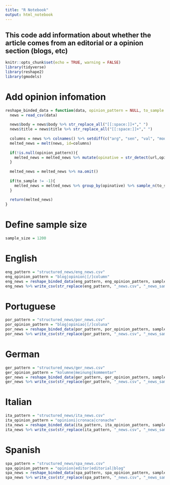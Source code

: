 ```yaml
---
title: "R Notebook"
output: html_notebook
---
```

## This code add information about whether the article comes from an editorial or a opinion section (blogs, etc)
```r
knitr::opts_chunk$set(echo = TRUE, warning = FALSE)
library(tidyverse)
library(reshape2)
library(gmodels)
```

# Add opinion infomation
```r
reshape_binded_data = function(data, opinion_pattern = NULL, to_sample = -1){
  news = read_csv(data)
  
  news$body = news$body %>% str_replace_all("[[:space:]]+"," ")
  news$title = news$title %>% str_replace_all("[[:space:]]+"," ")
  
  columns = news %>% colnames() %>% setdiff(c("arg", "sen", "val", "mod", "pre"))
  melted_news = melt(news, id=columns)
  
  if(!is.null(opinion_pattern)){
    melted_news = melted_news %>% mutate(opinative = str_detect(url,opinion_pattern))
  }
  
  melted_news = melted_news %>% na.omit()
  
  if(to_sample != -1){
    melted_news = melted_news %>% group_by(opinative) %>% sample_n(to_sample)
  }
  
  return(melted_news)
}
```

# Define sample size
```r
sample_size = 1200
```

# English
```r
eng_pattern = "structured_news/eng_news.csv"
eng_opinion_pattern = "blog|opinion|[/]column"
eng_news = reshape_binded_data(eng_pattern, eng_opinion_pattern, sample_size)
eng_news %>% write_csv(str_replace(eng_pattern, "_news.csv", "_news_sample.csv"))
```

# Portuguese
```r
por_pattern = "structured_news/por_news.csv"
por_opinion_pattern = "blog|opiniao|[/]coluna"
por_news = reshape_binded_data(por_pattern, por_opinion_pattern, sample_size)
por_news %>% write_csv(str_replace(por_pattern, "_news.csv", "_news_sample.csv"))
```

# German
```r
ger_pattern = "structured_news/ger_news.csv"
ger_opinion_pattern = "kolumne|meinung|kommentar"
ger_news = reshape_binded_data(ger_pattern, ger_opinion_pattern, sample_size)
ger_news %>% write_csv(str_replace(ger_pattern, "_news.csv", "_news_sample.csv"))
```

# Italian
```r
ita_pattern = "structured_news/ita_news.csv"
ita_opinion_pattern = "opinioni|cronaca|cronache"
ita_news = reshape_binded_data(ita_pattern, ita_opinion_pattern, sample_size)
ita_news %>% write_csv(str_replace(ita_pattern, "_news.csv", "_news_sample.csv"))
```

# Spanish
```r
spa_pattern = "structured_news/spa_news.csv"
spa_opinion_pattern = "opinion|editor|editorial|blog"
spa_news = reshape_binded_data(spa_pattern, spa_opinion_pattern, sample_size)
spa_news %>% write_csv(str_replace(spa_pattern, "_news.csv", "_news_sample.csv"))
```